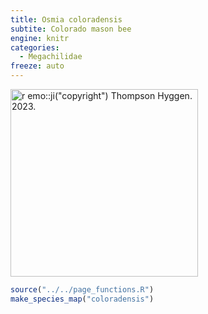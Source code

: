 ```yaml
---
title: Osmia coloradensis
subtite: Colorado mason bee
engine: knitr
categories:
  - Megachilidae
freeze: auto
---
```

[![`r emo::ji("copyright")` Thompson Hyggen. 2023.](https://inaturalist-open-data.s3.amazonaws.com/photos/305339669/medium.jpeg){height=300}](https://inaturalist.ca/observations/175672225)

```r
source("../../page_functions.R")
make_species_map("coloradensis")
```
